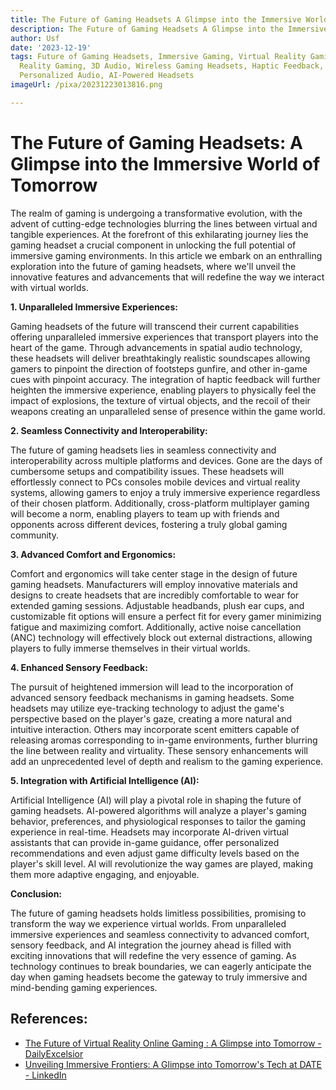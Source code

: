 ```yaml
---
title: The Future of Gaming Headsets A Glimpse into the Immersive World of Tomorrow
description: The Future of Gaming Headsets A Glimpse into the Immersive World of Tomorrow
author: Usf
date: '2023-12-19'
tags: Future of Gaming Headsets, Immersive Gaming, Virtual Reality Gaming, Augmented
  Reality Gaming, 3D Audio, Wireless Gaming Headsets, Haptic Feedback, Sensory Feedback,
  Personalized Audio, AI-Powered Headsets
imageUrl: /pixa/20231223013816.png

---
```

# The Future of Gaming Headsets: A Glimpse into the Immersive World  of Tomorrow

The realm of gaming is undergoing a transformative evolution,  with the advent of cutting-edge technologies  blurring the lines between virtual and tangible experiences. At the forefront of this exhilarating  journey lies the gaming headset a crucial component  in unlocking the  full potential of immersive gaming environments. In this article we embark on  an enthralling exploration into the future of gaming headsets, where  we'll unveil the innovative features and advancements that will redefine the way we interact with virtual worlds.

**1. Unparalleled Immersive Experiences:**

Gaming headsets of  the future will transcend their current capabilities offering unparalleled immersive  experiences that transport players into the heart of the game. Through advancements in spatial audio technology, these headsets will deliver breathtakingly  realistic soundscapes allowing gamers to pinpoint the direction of footsteps  gunfire, and other in-game  cues with pinpoint accuracy. The integration of haptic feedback will further heighten the immersive experience, enabling players to physically feel the impact of explosions, the texture of virtual objects, and the recoil  of their weapons creating an unparalleled sense of presence within the game world.

**2. Seamless Connectivity and Interoperability:**

The future  of gaming headsets  lies in seamless connectivity and interoperability across multiple  platforms and devices. Gone are the days of cumbersome setups and compatibility issues. These headsets will effortlessly  connect to PCs consoles  mobile devices and virtual reality systems, allowing gamers to enjoy a truly immersive  experience regardless of their chosen platform. Additionally,  cross-platform multiplayer gaming will become a norm, enabling players to team up with friends and opponents across different devices, fostering a truly global gaming community.

**3.  Advanced Comfort and Ergonomics:**

Comfort and ergonomics will take center stage in the design of future gaming headsets. Manufacturers will employ innovative materials and designs to create headsets that  are incredibly comfortable to wear for extended  gaming  sessions. Adjustable  headbands, plush ear cups, and customizable fit options will  ensure a  perfect fit for every gamer minimizing fatigue and maximizing comfort. Additionally, active noise cancellation (ANC) technology will effectively block out external distractions, allowing players to fully immerse themselves in their  virtual worlds.

**4. Enhanced Sensory Feedback:**

The  pursuit of heightened immersion will lead to the  incorporation  of  advanced sensory feedback mechanisms in gaming headsets. Some headsets  may utilize eye-tracking technology to adjust the game's perspective based on the player's gaze, creating a  more natural and intuitive interaction. Others may incorporate scent emitters  capable  of releasing aromas corresponding to in-game environments, further blurring the line between reality and virtuality. These sensory  enhancements will  add an unprecedented level  of depth and realism to the gaming experience.

**5.  Integration  with Artificial Intelligence (AI):**

Artificial Intelligence (AI)  will  play a pivotal role in  shaping the future of gaming headsets. AI-powered algorithms will analyze  a player's  gaming behavior, preferences, and physiological responses to tailor the gaming  experience in real-time. Headsets may  incorporate AI-driven virtual assistants that can provide in-game guidance, offer personalized recommendations and even adjust game difficulty levels based on the player's skill level. AI will revolutionize the way games are played, making them more adaptive engaging, and  enjoyable.

**Conclusion:**

The  future of  gaming headsets holds  limitless possibilities, promising to transform the way we experience virtual worlds. From unparalleled immersive experiences and seamless connectivity  to advanced comfort, sensory feedback,  and AI integration  the journey ahead is filled with exciting innovations that will  redefine the very essence of gaming. As technology continues to break boundaries, we can eagerly anticipate the day  when gaming headsets become the gateway to truly immersive and mind-bending gaming experiences.

## References:
- [The Future of Virtual Reality Online Gaming : A Glimpse into Tomorrow - DailyExcelsior](https://www.dailyexcelsior.com/the-future-of-virtual-reality-online-gaming-a-glimpse-into-tomorrow/)
- [Unveiling Immersive Frontiers: A Glimpse into Tomorrow's Tech at DATE - LinkedIn](https://www.linkedin.com/pulse/unveiling-immersive-frontiers-glimpse-tomorrows-tech-date)
